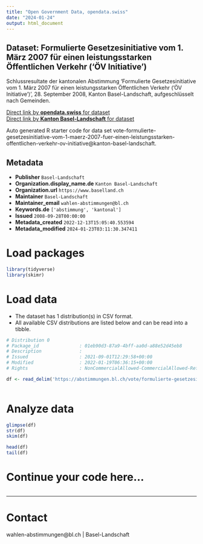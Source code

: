 ```yaml
---
title: "Open Government Data, opendata.swiss"
date: "2024-01-24"
output: html_document
---
```


## Dataset: Formulierte Gesetzesinitiative vom 1. März 2007 für einen leistungsstarken Öffentlichen Verkehr ('ÖV Initiative')

Schlussresultate der kantonalen Abstimmung 'Formulierte Gesetzesinitiative vom 1. März 2007 für einen leistungsstarken Öffentlichen Verkehr ('ÖV Initiative')', 28. September 2008, Kanton Basel-Landschaft, aufgeschlüsselt nach Gemeinden.

[Direct link by **opendata.swiss** for dataset](https://opendata.swiss/de/dataset/formulierte-gesetzesinitiative-vom-1-marz-2007-fur-einen-leistungsstarken-offentlichen-verkehr-)<br>
[Direct link by **Kanton Basel-Landschaft** for dataset](https://abstimmungen.bl.ch/vote/formulierte-gesetzesinitiative-vom-1-maerz-2007-fuer-einen-leistungsstarken-offentlichen-verkehr-ov-initiative/data)

Auto generated R starter code for data set vote-formulierte-gesetzesinitiative-vom-1-maerz-2007-fuer-einen-leistungsstarken-offentlichen-verkehr-ov-initiative@kanton-basel-landschaft.

## Metadata

- **Publisher** `Basel-Landschaft`
- **Organization.display_name.de** `Kanton Basel-Landschaft`
- **Organization.url** `https://www.baselland.ch`
- **Maintainer** `Basel-Landschaft`
- **Maintainer_email** `wahlen-abstimmungen@bl.ch`
- **Keywords.de** `['abstimmung', 'kantonal']`
- **Issued** `2008-09-28T00:00:00`
- **Metadata_created** `2022-12-13T15:05:40.553594`
- **Metadata_modified** `2024-01-23T03:11:30.347411`


# Load packages

```r

library(tidyverse)
library(skimr)

```

# Load data

-   The dataset has 1 distribution(s) in CSV format.
-   All available CSV distributions are listed below and can be read into a tibble.

```r

# Distribution 0
# Package_id               : 01eb90d3-87a9-4bff-aa0d-a88e52d45eb8
# Description              : 
# Issued                   : 2021-09-01T12:29:58+00:00
# Modified                 : 2022-01-19T06:36:15+00:00
# Rights                   : NonCommercialAllowed-CommercialAllowed-ReferenceRequired

df <- read_delim('https://abstimmungen.bl.ch/vote/formulierte-gesetzesinitiative-vom-1-maerz-2007-fuer-einen-leistungsstarken-offentlichen-verkehr-ov-initiative/data-csv')



```

# Analyze data

```r

glimpse(df)
str(df)
skim(df)

head(df)
tail(df)

```

# Continue your code here...

```r

```

------------------------------------------------------------------------

# Contact

wahlen-abstimmungen@bl.ch | Basel-Landschaft
